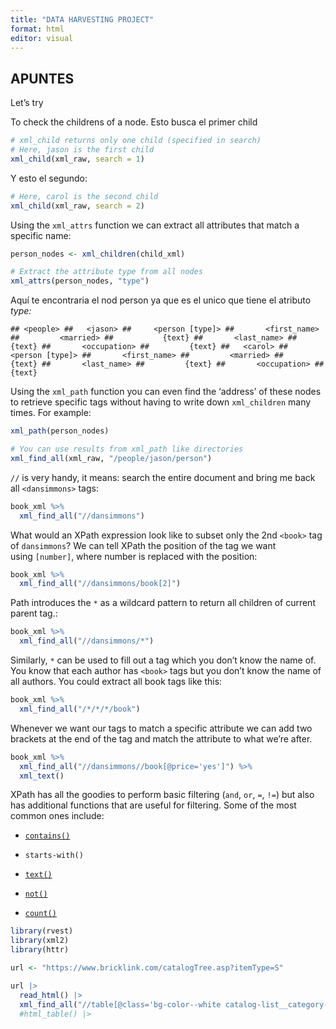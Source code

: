 ```yaml
---
title: "DATA HARVESTING PROJECT"
format: html
editor: visual
---
```


## APUNTES

Let's try

To check the childrens of a node. Esto busca el primer child

```r
# xml_child returns only one child (specified in search)
# Here, jason is the first child
xml_child(xml_raw, search = 1)
```

Y esto el segundo:

```r
# Here, carol is the second child
xml_child(xml_raw, search = 2)
```

Using the `xml_attrs` function we can extract all attributes that match a specific name:

```r
person_nodes <- xml_children(child_xml)
```

```r
# Extract the attribute type from all nodes
xml_attrs(person_nodes, "type")
```

Aquí te encontraria el nod person ya que es el unico que tiene el atributo *type:*

```         
## <people> ##   <jason> ##     <person [type]> ##       <first_name> ##         <married> ##           {text} ##       <last_name> ##         {text} ##       <occupation> ##         {text} ##   <carol> ##     <person [type]> ##       <first_name> ##         <married> ##           {text} ##       <last_name> ##         {text} ##       <occupation> ##         {text}
```

Using the `xml_path` function you can even find the ‘address’ of these nodes to retrieve specific tags without having to write down `xml_children` many times. For example:

```r
xml_path(person_nodes)

# You can use results from xml_path like directories
xml_find_all(xml_raw, "/people/jason/person")
```

`//` is very handy, it means: search the entire document and bring me back all `<dansimmons>` tags:

```r
book_xml %>%
  xml_find_all("//dansimmons")
```

What would an XPath expression look like to subset only the 2nd `<book>` tag of `dansimmons`? We can tell XPath the position of the tag we want using `[number]`, where number is replaced with the position:

```r
book_xml %>%
  xml_find_all("//dansimmons/book[2]")
```

Path introduces the `*` as a wildcard pattern to return all children of current parent tag.:

```r
book_xml %>%
  xml_find_all("//dansimmons/*")
```

Similarly, `*` can be used to fill out a tag which you don’t know the name of. You know that each author has `<book>` tags but you don’t know the name of all authors. You could extract all book tags like this:

```r
book_xml %>%
  xml_find_all("/*/*/*/book")
```

Whenever we want our tags to match a specific attribute we can add two brackets at the end of the tag and match the attribute to what we’re after.

```r
book_xml %>%
  xml_find_all("//dansimmons//book[@price='yes']") %>%
  xml_text()
```

XPath has all the goodies to perform basic filtering (`and`, `or`, `=`, `!=`) but also has additional functions that are useful for filtering. Some of the most common ones include:

-   [`contains()`](https://tidyselect.r-lib.org/reference/starts_with.html)

-   `starts-with()`

-   [`text()`](https://rdrr.io/r/graphics/text.html)

-   [`not()`](https://magrittr.tidyverse.org/reference/aliases.html)

-   [`count()`](https://dplyr.tidyverse.org/reference/count.html)

```r
library(rvest)
library(xml2)
library(httr)

url <- "https://www.bricklink.com/catalogTree.asp?itemType=S"

url |> 
  read_html() |> 
  xml_find_all("//table[@class='bg-color--white catalog-list__category-list--internal catalog-tree__category-list--internal']//div[contains(text(), 'Tree')]")#|> xml_parent() |> xml_parent() |> xml_parent() |> 
  #html_table() |> 
  



```
